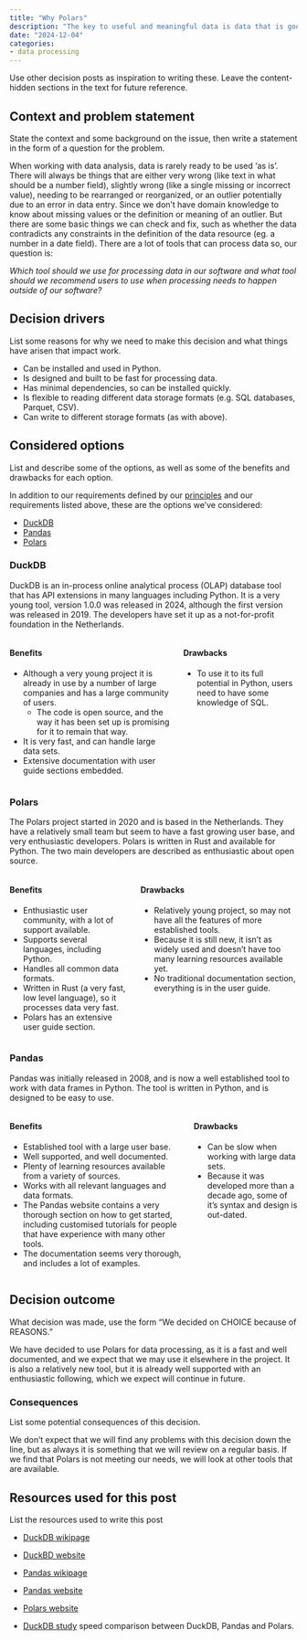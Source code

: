 ```yaml
---
title: "Why Polars"
description: "The key to useful and meaningful data is data that is good quality and tidy. Getting data to be tidy and higher quality is an often undervalued and underestimated activity, at the same time being very labour intensive. But it is essential to have higher quality and tidier data to have better quality results from the analysis. This post explains why we chose to use Polars for data processing tasks."
date: "2024-12-04"
categories:
- data processing
---
```


::: content-hidden
Use other decision posts as inspiration to writing these. Leave the
content-hidden sections in the text for future reference.
:::

## Context and problem statement

::: content-hidden
State the context and some background on the issue, then write a
statement in the form of a question for the problem.
:::

When working with data analysis, data is rarely ready to be used 'as
is'. There will always be things that are either very wrong (like text
in what should be a number field), slightly wrong (like a single missing
or incorrect value), needing to be rearranged or reorganized, or an outlier potentially due to an error in data
entry. Since we don't have domain knowledge to know about missing values
or the definition or meaning of an outlier. But there are some basic
things we can check and fix, such as whether the data contradicts any
constraints in the definition of the data resource (eg. a number in a
date field). There are a lot of tools that can process data so, our
question is:

*Which tool should we use for processing data in our
software and what tool should we recommend users to use when
processing needs to happen outside of our software?*

## Decision drivers

::: content-hidden
List some reasons for why we need to make this decision and what things
have arisen that impact work.
:::

-   Can be installed and used in Python.
-   Is designed and built to be fast for processing data.
-   Has minimal dependencies, so can be installed quickly.
-   Is flexible to reading different data storage formats (e.g. SQL
    databases, Parquet, CSV).
-   Can write to different storage formats (as with above).

## Considered options

::: content-hidden
List and describe some of the options, as well as some of the benefits
and drawbacks for each option.
:::

In addition to our requirements defined by our [principles](https://design.seedcase-project.org/software/principles) and our requirements listed above, these are the options we've considered:

-   [DuckDB](https://www.duckdb.org/)
-   [Pandas](https://pandas.pydata.org/)
-   [Polars](https://pola.rs/)

### DuckDB

DuckDB is an in-process online analytical process (OLAP) database tool
that has API extensions in many languages including Python. It is a very
young tool, version 1.0.0 was released in 2024, although the first
version was released in 2019. The developers have set it up as a
not-for-profit foundation in the Netherlands.

::: columns
::: column
#### Benefits

-   Although a very young project it is already in use by a number of
    large companies and has a large community of users.
    -   The code is open source, and the way it has been set up is
        promising for it to remain that way.
-   It is very fast, and can handle large data sets.
-   Extensive documentation with user guide sections embedded.
:::

::: column
#### Drawbacks

-   To use it to its full potential in Python, users need to have some knowledge
    of SQL.
:::
:::

### Polars

The Polars project started in 2020 and is based in the Netherlands. They
have a relatively small team but seem to have a fast growing user base,
and very enthusiastic developers. Polars is written in Rust and
available for Python. The two main developers are described as enthusiastic about
open source.

::: columns
::: column
#### Benefits

-   Enthusiastic user community, with a lot of support available.
-   Supports several languages, including Python.
-   Handles all common data formats.
-   Written in Rust (a very fast, low level language), so it processes data very fast.
-   Polars has an extensive user guide section.
:::

::: column
#### Drawbacks

-   Relatively young project, so may not have all the features of more
    established tools.
-   Because it is still new, it isn't as widely used and doesn't have
    too many learning resources available yet.
-   No traditional documentation section, everything is in the user
    guide.
:::
:::

### Pandas

Pandas was initially released in 2008, and is now a well established
tool to work with data frames in Python. The tool is written in Python,
and is designed to be easy to use.

::: columns
::: column
#### Benefits

-   Established tool with a large user base.
-   Well supported, and well documented.
-   Plenty of learning resources available from a variety of sources.
-   Works with all relevant languages and data formats.
-   The Pandas website contains a very thorough section on how to get
    started, including customised tutorials for people that have
    experience with many other tools.
-   The documentation seems very thorough, and includes a lot of
    examples.
:::

::: column
#### Drawbacks

-   Can be slow when working with large data sets.
-   Because it was developed more than a decade ago, some of it's syntax and design is out-dated.
:::
:::

## Decision outcome

::: content-hidden
What decision was made, use the form "We decided on CHOICE because of
REASONS."
:::

We have decided to use Polars for data processing, as it is a fast and
well documented, and we expect that we may use it elsewhere in the
project. It is also a relatively new tool, but it is already well
supported with an enthusiastic following, which we expect will continue
in future.

### Consequences

::: content-hidden
List some potential consequences of this decision.
:::

We don't expect that we will find any problems with this decision down
the line, but as always it is something that we will review on a regular
basis. If we find that Polars is not meeting our needs, we will look at
other tools that are available.

## Resources used for this post

::: content-hidden
List the resources used to write this post
:::

-   [DuckDB wikipage](https://en.wikipedia.org/wiki/DuckDB)

-   [DuckBD website](https://www.duckdb.org/)

-   [Pandas wikipage](https://en.wikipedia.org/wiki/Pandas_(software))

-   [Pandas website](https://pandas.pydata.org/)

-   [Polars website](https://pola.rs/)

-   [DuckDB study](https://github.com/prrao87/duckdb-study) speed
    comparison between DuckDB, Pandas and Polars.
